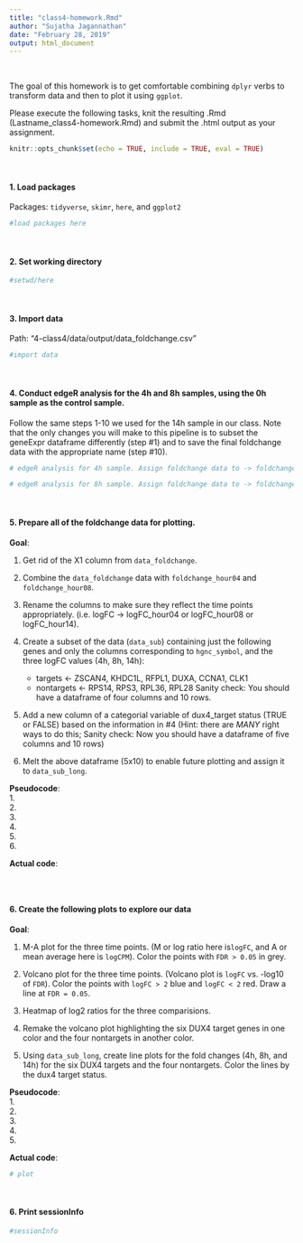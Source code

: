 ```yaml
---
title: "class4-homework.Rmd"
author: "Sujatha Jagannathan"
date: "February 28, 2019"
output: html_document
---
```

<br/>

The goal of this homework is to get comfortable combining `dplyr` verbs to transform data and then to plot it using `ggplot`. 

Please execute the following tasks, knit the resulting .Rmd (Lastname_class4-homework.Rmd) and submit the .html output as your assignment.

```r
knitr::opts_chunk$set(echo = TRUE, include = TRUE, eval = TRUE)
```

<br/>

#### 1. Load packages 
Packages: `tidyverse`, `skimr`, `here`, and `ggplot2` 
```r
#load packages here

```

<br/>

#### 2. Set working directory
```r
#setwd/here

```

<br/>

#### 3. Import data
Path: "4-class4/data/output/data_foldchange.csv"
```r
#import data

```

<br/>

#### 4. Conduct edgeR analysis for the 4h and 8h samples, using the 0h sample as the control sample. 
Follow the same steps 1-10 we used for the 14h sample in our class. Note that the only changes you will make to this pipeline is to subset the geneExpr dataframe differently (step #1) and to save the final foldchange data with the appropriate name (step #10). 

```r
# edgeR analysis for 4h sample. Assign foldchange data to -> foldchange_hour04

# edgeR analysis for 8h sample. Assign foldchange data to -> foldchange_hour08

```

<br/>

#### 5. Prepare all of the foldchange data for plotting. 

**Goal**:   

1. Get rid of the X1 column from `data_foldchange`.   

2. Combine the `data_foldchange` data with `foldchange_hour04` and `foldchange_hour08`.  

3. Rename the columns to make sure they reflect the time points appropriately. (i.e. logFC -> logFC_hour04 or logFC_hour08 or logFC_hour14).   

4. Create a subset of the data (`data_sub`) containing just the following genes and only the columns corresponding to `hgnc_symbol`, and the three logFC values (4h, 8h, 14h): 
    - targets <- ZSCAN4, KHDC1L, RFPL1, DUXA, CCNA1, CLK1
    - nontargets <- RPS14, RPS3, RPL36, RPL28
Sanity check: You should have a dataframe of four columns and 10 rows.   

5. Add a new column of a categorial variable of dux4_target status (TRUE or FALSE) based on the information in #4 (Hint: there are *MANY* right ways to do this; Sanity check: Now you should have a dataframe of five columns and 10 rows)  

6. Melt the above dataframe (5x10) to enable future plotting and assign it to `data_sub_long`.   

**Pseudocode**:  
1.   
2.   
3.   
4.   
5.   
6.   

**Actual code**: 
```r

```

<br/>

#### 6. Create the following plots to explore our data  

**Goal**:   

1. M-A plot for the three time points. (M or log ratio here is`logFC`, and A or mean average here is `logCPM`). Color the points with `FDR > 0.05` in grey. 

2. Volcano plot for the three time points. (Volcano plot is `logFC` vs. -log10 of `FDR`). Color the points with `logFC > 2` blue and `logFC < 2` red. Draw a line at `FDR = 0.05`. 

3. Heatmap of log2 ratios for the three comparisions.   

4. Remake the volcano plot highlighting the six DUX4 target genes in one color and the four nontargets in another color.   

5. Using `data_sub_long`, create line plots for the fold changes (4h, 8h, and 14h) for the six DUX4 targets and the four nontargets. Color the lines by the dux4 target status.  

**Pseudocode**:  
1.   
2.   
3.   
4.   
5.   

**Actual code**: 
```r
# plot
```

<br/>

#### 6. Print sessionInfo {.smallest}

```r
#sessionInfo

```
